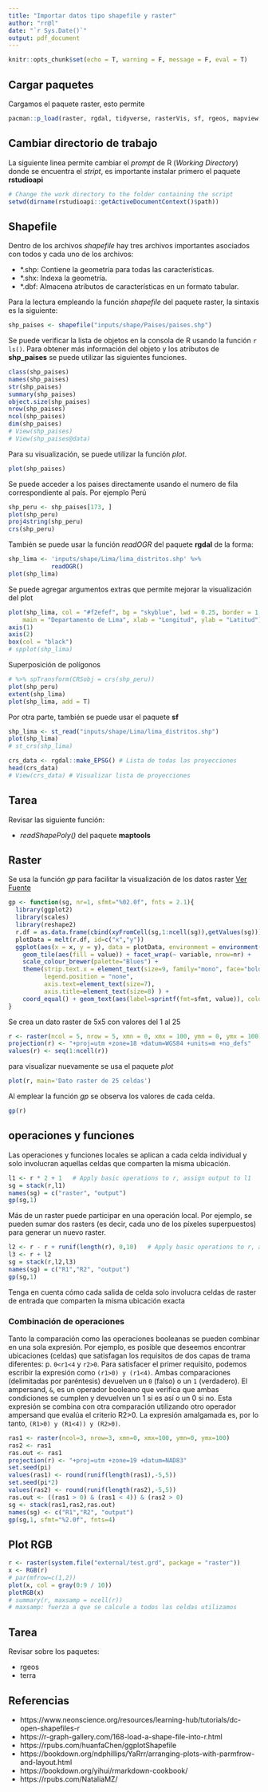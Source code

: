 ```yaml
---
title: "Importar datos tipo shapefile y raster"
author: "rr@l"
date: "`r Sys.Date()`"
output: pdf_document
---
```


```r
knitr::opts_chunk$set(echo = T, warning = F, message = F, eval = T)
```

## Cargar paquetes

Cargamos el paquete raster, esto permite
```r
pacman::p_load(raster, rgdal, tidyverse, rasterVis, sf, rgeos, mapview, leaflet)
```

## Cambiar directorio de trabajo

La siguiente linea permite cambiar el *prompt* de R (*Working Directory*) donde se encuentra el *stript*, es importante instalar primero el paquete **rstudioapi**

```r
# Change the work directory to the folder containing the script
setwd(dirname(rstudioapi::getActiveDocumentContext()$path))
```

## Shapefile
Dentro de los archivos *shapefile* hay tres archivos importantes asociados con todos y cada uno de los archivos:

* *.shp: Contiene la geometría para todas las características.
* *.shx: Indexa la geometría.
* *.dbf: Almacena atributos de características en un formato tabular.

Para la lectura empleando la función *shapefile* del paquete raster, la sintaxis es la siguiente:

```r
shp_paises <- shapefile("inputs/shape/Paises/paises.shp")
```
Se puede verificar la lista de objetos en la consola de R usando la función `r ls()`. Para obtener más información del objeto y los atributos de **shp_paises** se puede utilizar las siguientes funciones.

```r
class(shp_paises)
names(shp_paises)
str(shp_paises)
summary(shp_paises)
object.size(shp_paises)
nrow(shp_paises)
ncol(shp_paises)
dim(shp_paises)
# View(shp_paises)
# View(shp_paises@data)
```

Para su visualización, se puede utilizar la función *plot*.
```r
plot(shp_paises)
```

Se puede acceder a los paises directamente usando el numero de fila correspondiente al país. Por ejemplo Perú

```r
shp_peru <- shp_paises[173, ]
plot(shp_peru)
proj4string(shp_peru)
crs(shp_peru)
```

También se puede usar la función *readOGR* del paquete **rgdal** de la forma:

```r
shp_lima <- 'inputs/shape/Lima/lima_distritos.shp' %>%
            readOGR()
plot(shp_lima)
```
Se puede agregar argumentos extras que permite mejorar la visualización del plot

```r
plot(shp_lima, col = "#f2efef", bg = "skyblue", lwd = 0.25, border = 1,
    main = "Departamento de Lima", xlab = "Longitud", ylab = "Latitud")
axis(1)
axis(2)
box(col = "black")
# spplot(shp_lima)
```

Superposición de polígonos
```r
# %>% spTransform(CRSobj = crs(shp_peru))
plot(shp_peru)
extent(shp_lima)
plot(shp_lima, add = T)
```

Por otra parte, también se puede usar el paquete **sf**

```r
shp_lima <- st_read("inputs/shape/Lima/lima_distritos.shp")
plot(shp_lima)
# st_crs(shp_lima)
```

```r
crs_data <- rgdal::make_EPSG() # Lista de todas las proyecciones
head(crs_data)
# View(crs_data) # Visualizar lista de proyecciones
```

## Tarea
Revisar las siguiente función:

* *readShapePoly()* del paquete **maptools**

## Raster

Se usa la función *gp* para facilitar la visualización de los datos raster [Ver Fuente](https://mgimond.github.io/Spatial/index.html)

```r
gp <- function(sg, nr=1, sfmt="%02.0f", fnts = 2.1){
  library(ggplot2)
  library(scales)
  library(reshape2)
  r.df = as.data.frame(cbind(xyFromCell(sg,1:ncell(sg)),getValues(sg)))
  plotData = melt(r.df, id=c("x","y"))
  ggplot(aes(x = x, y = y), data = plotData, environment = environment()) +
    geom_tile(aes(fill = value)) + facet_wrap(~ variable, nrow=nr) +
    scale_colour_brewer(palette="Blues") +
    theme(strip.text.x = element_text(size=9, family="mono", face="bold"),
          legend.position = "none",
          axis.text=element_text(size=7),
          axis.title=element_text(size=8) ) +
    coord_equal() + geom_text(aes(label=sprintf(fmt=sfmt, value)), colour='white',size=fnts)
}
```

Se crea un dato raster de 5x5 con valores del 1 al 25

```r
r <- raster(ncol = 5, nrow = 5, xmn = 0, xmx = 100, ymn = 0, ymx = 100)
projection(r) <- "+proj=utm +zone=18 +datum=WGS84 +units=m +no_defs"
values(r) <- seq(1:ncell(r))
```

para visualizar nuevamente se usa el paquete *plot*

```r
plot(r, main='Dato raster de 25 celdas')
```

Al emplear la función *gp* se observa los valores de cada celda.

```r
gp(r)
```

## operaciones y funciones

Las operaciones y funciones locales se aplican a cada celda individual y solo involucran aquellas celdas que comparten la misma ubicación.

```r
l1 <- r * 2 + 1   # Apply basic operations to r, assign output to l1
sg = stack(r,l1)
names(sg) = c("raster", "output")
gp(sg,1)
```

Más de un raster puede participar en una operación local. Por ejemplo, se pueden sumar dos rasters (es decir, cada uno de los píxeles superpuestos) para generar un nuevo raster.

```r
l2 <- r - r + runif(length(r), 0,10)   # Apply basic operations to r, assign output to l1
l3 <- r + l2
sg = stack(r,l2,l3)
names(sg) = c("R1","R2", "output")
gp(sg,1)
```
Tenga en cuenta cómo cada salida de celda solo involucra celdas de raster de entrada que comparten la misma ubicación exacta

### Combinación de operaciones

Tanto la comparación como las operaciones booleanas se pueden combinar en una sola expresión. Por ejemplo, es posible que deseemos encontrar ubicaciones (celdas) que satisfagan los requisitos de dos capas de trama diferentes: p. `0<r1<4` y `r2>0`. Para satisfacer el primer requisito, podemos escribir la expresión como `(r1>0) y (r1<4)`. Ambas comparaciones (delimitadas por paréntesis) devuelven un `0` (falso) o un `1` (verdadero). El ampersand, `&`, es un operador booleano que verifica que ambas condiciones se cumplen y devuelven un 1 si es así o un 0 si no. Esta expresión se combina con otra comparación utilizando otro operador ampersand que evalúa el criterio R2>0. La expresión amalgamada es, por lo tanto, `(R1>0) y (R1<4)) y (R2>0)`.

```r
ras1 <- raster(ncol=3, nrow=3, xmn=0, xmx=100, ymn=0, ymx=100)
ras2 <- ras1
ras.out <- ras1
projection(r) <- "+proj=utm +zone=19 +datum=NAD83"
set.seed(pi)
values(ras1) <- round(runif(length(ras1),-5,5))
set.seed(pi*2)
values(ras2) <- round(runif(length(ras2),-5,5))
ras.out <- ((ras1 > 0) & (ras1 < 4)) & (ras2 > 0)
sg <- stack(ras1,ras2,ras.out)
names(sg) <- c("R1","R2", "output")
gp(sg,1, sfmt="%2.0f", fnts=4)
```

## Plot RGB

```r
r <- raster(system.file("external/test.grd", package = "raster"))
x <- RGB(r)
# par(mfrow=c(1,2))
plot(x, col = gray(0:9 / 10))
plotRGB(x)
# summary(r, maxsamp = ncell(r))
# maxsamp: fuerza a que se calcule a todos las celdas utilizamos
```

<!-- mapView() -->

<!-- LC08_L1TP_002069_20130901_20170502_01_T1 -->

## Tarea
Revisar sobre los paquetes:

* rgeos
* terra

## Referencias

* https://www.neonscience.org/resources/learning-hub/tutorials/dc-open-shapefiles-r
* https://r-graph-gallery.com/168-load-a-shape-file-into-r.html
* https://rpubs.com/huanfaChen/ggplotShapefile
* https://bookdown.org/ndphillips/YaRrr/arranging-plots-with-parmfrow-and-layout.html
* https://bookdown.org/yihui/rmarkdown-cookbook/
* https://rpubs.com/NataliaMZ/

<!-- 411284 -->
